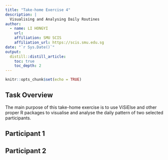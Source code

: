 ```yaml
---
title: "Take-home Exercise 4"
description: |
  Visualising and Analysing Daily Routines
author:
  - name: LI HONGYI 
    url: 
    affiliation: SMU SCIS
    affiliation_url: https://scis.smu.edu.sg
date: "`r Sys.Date()`"
output: 
  distill::distill_article:
    toc: true
    toc_depth: 2
---
```


```r
knitr::opts_chunk$set(echo = TRUE)
```

## Task Overview
The main purpose of this take-home exercise is to use ViSiElse and other proper R packages to visualise and analyse the daily pattern of two selected participants.

## Participant 1

## Participant 2